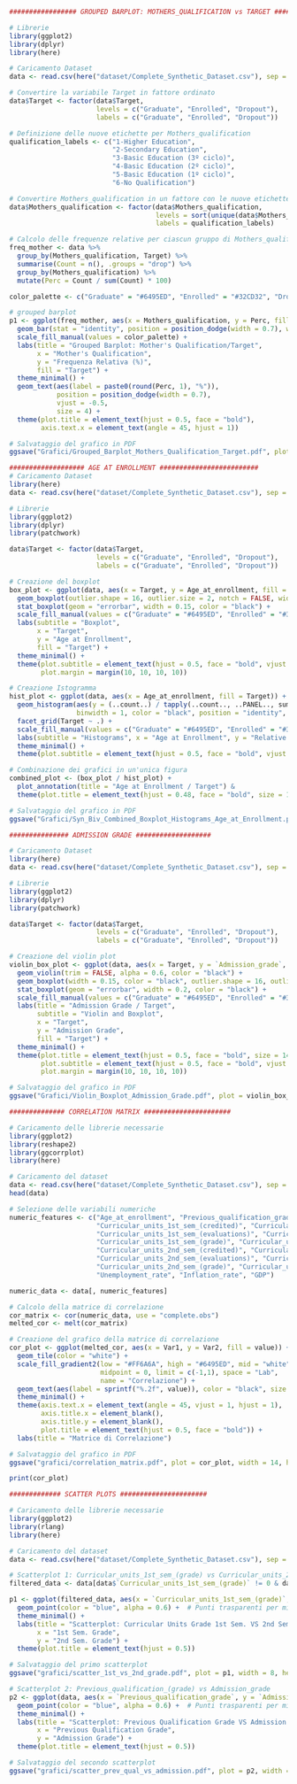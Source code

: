 ```r
################# GROUPED BARPLOT: MOTHERS_QUALIFICATION vs TARGET ####################

# Librerie
library(ggplot2)
library(dplyr)
library(here)

# Caricamento Dataset
data <- read.csv(here("dataset/Complete_Synthetic_Dataset.csv"), sep = ",", header = TRUE, check.names = FALSE)

# Convertire la variabile Target in fattore ordinato
data$Target <- factor(data$Target, 
                      levels = c("Graduate", "Enrolled", "Dropout"), 
                      labels = c("Graduate", "Enrolled", "Dropout"))

# Definizione delle nuove etichette per Mothers_qualification
qualification_labels <- c("1-Higher Education", 
                          "2-Secondary Education", 
                          "3-Basic Education (3º ciclo)", 
                          "4-Basic Education (2º ciclo)", 
                          "5-Basic Education (1º ciclo)", 
                          "6-No Qualification")

# Convertire Mothers_qualification in un fattore con le nuove etichette
data$Mothers_qualification <- factor(data$Mothers_qualification, 
                                     levels = sort(unique(data$Mothers_qualification)), 
                                     labels = qualification_labels)

# Calcolo delle frequenze relative per ciascun gruppo di Mothers_qualification
freq_mother <- data %>%
  group_by(Mothers_qualification, Target) %>%
  summarise(Count = n(), .groups = "drop") %>%
  group_by(Mothers_qualification) %>%
  mutate(Perc = Count / sum(Count) * 100)

color_palette <- c("Graduate" = "#6495ED", "Enrolled" = "#32CD32", "Dropout" = "#FF6A6A")

# grouped barplot
p1 <- ggplot(freq_mother, aes(x = Mothers_qualification, y = Perc, fill = Target)) +
  geom_bar(stat = "identity", position = position_dodge(width = 0.7), width = 0.6) +
  scale_fill_manual(values = color_palette) +  
  labs(title = "Grouped Barplot: Mother's Qualification/Target", 
       x = "Mother's Qualification", 
       y = "Frequenza Relativa (%)", 
       fill = "Target") +
  theme_minimal() +
  geom_text(aes(label = paste0(round(Perc, 1), "%")), 
            position = position_dodge(width = 0.7), 
            vjust = -0.5, 
            size = 4) +
  theme(plot.title = element_text(hjust = 0.5, face = "bold"),
        axis.text.x = element_text(angle = 45, hjust = 1))

# Salvataggio del grafico in PDF
ggsave("Grafici/Grouped_Barplot_Mothers_Qualification_Target.pdf", plot = p1, width = 10, height = 6)
```


```r
################### AGE AT ENROLLMENT #########################
# Caricamento Dataset
library(here)
data <- read.csv(here("dataset/Complete_Synthetic_Dataset.csv"), sep = ",", header = TRUE, check.names = FALSE)

# Librerie
library(ggplot2)
library(dplyr)
library(patchwork)

data$Target <- factor(data$Target, 
                      levels = c("Graduate", "Enrolled", "Dropout"), 
                      labels = c("Graduate", "Enrolled", "Dropout"))

# Creazione del boxplot
box_plot <- ggplot(data, aes(x = Target, y = Age_at_enrollment, fill = Target)) +
  geom_boxplot(outlier.shape = 16, outlier.size = 2, notch = FALSE, width = 0.5, color = "black") +
  stat_boxplot(geom = "errorbar", width = 0.15, color = "black") +
  scale_fill_manual(values = c("Graduate" = "#6495ED", "Enrolled" = "#32CD32", "Dropout" = "#FF6A6A")) +  
  labs(subtitle = "Boxplot", 
       x = "Target", 
       y = "Age at Enrollment", 
       fill = "Target") +
  theme_minimal() +
  theme(plot.subtitle = element_text(hjust = 0.5, face = "bold", vjust = 2),
        plot.margin = margin(10, 10, 10, 10))

# Creazione Istogramma
hist_plot <- ggplot(data, aes(x = Age_at_enrollment, fill = Target)) +
  geom_histogram(aes(y = (..count..) / tapply(..count.., ..PANEL.., sum)[..PANEL..] * 100),
                 binwidth = 1, color = "black", position = "identity", alpha = 0.6) +
  facet_grid(Target ~ .) +
  scale_fill_manual(values = c("Graduate" = "#6495ED", "Enrolled" = "#32CD32", "Dropout" = "#FF6A6A")) +  
  labs(subtitle = "Histograms", x = "Age at Enrollment", y = "Relative Frequency (%)") +
  theme_minimal() +
  theme(plot.subtitle = element_text(hjust = 0.5, face = "bold", vjust = 2))

# Combinazione dei grafici in un'unica figura 
combined_plot <- (box_plot / hist_plot) +
  plot_annotation(title = "Age at Enrollment / Target") &
  theme(plot.title = element_text(hjust = 0.48, face = "bold", size = 14))

# Salvataggio del grafico in PDF
ggsave("Grafici/Syn_Biv_Combined_Boxplot_Histograms_Age_at_Enrollment.pdf", plot = combined_plot, width = 16, height = 12)
```


```r
############### ADMISSION GRADE ###################

# Caricamento Dataset
library(here)
data <- read.csv(here("dataset/Complete_Synthetic_Dataset.csv"), sep = ",", header = TRUE, check.names = FALSE)

# Librerie
library(ggplot2)
library(dplyr)
library(patchwork)

data$Target <- factor(data$Target, 
                      levels = c("Graduate", "Enrolled", "Dropout"), 
                      labels = c("Graduate", "Enrolled", "Dropout"))

# Creazione del violin plot
violin_box_plot <- ggplot(data, aes(x = Target, y = `Admission_grade`, fill = Target)) +
  geom_violin(trim = FALSE, alpha = 0.6, color = "black") +
  geom_boxplot(width = 0.15, color = "black", outlier.shape = 16, outlier.size = 2, alpha = 0.8) +
  stat_boxplot(geom = "errorbar", width = 0.2, color = "black") +
  scale_fill_manual(values = c("Graduate" = "#6495ED", "Enrolled" = "#32CD32", "Dropout" = "#FF6A6A")) +  
  labs(title = "Admission Grade / Target", 
       subtitle = "Violin and Boxplot", 
       x = "Target", 
       y = "Admission Grade", 
       fill = "Target") +
  theme_minimal() +
  theme(plot.title = element_text(hjust = 0.5, face = "bold", size = 14),
        plot.subtitle = element_text(hjust = 0.5, face = "bold", vjust = 2),
        plot.margin = margin(10, 10, 10, 10))

# Salvataggio del grafico in PDF
ggsave("Grafici/Violin_Boxplot_Admission_Grade.pdf", plot = violin_box_plot, width = 16, height = 12)
```


```r
############## CORRELATION MATRIX ######################

# Caricamento delle librerie necessarie
library(ggplot2)
library(reshape2)
library(ggcorrplot)
library(here)

# Caricamento del dataset
data <- read.csv(here("dataset/Complete_Synthetic_Dataset.csv"), sep = ",", header = TRUE, check.names = FALSE)
head(data)

# Selezione delle variabili numeriche
numeric_features <- c("Age_at_enrollment", "Previous_qualification_grade", "Admission_grade",
                      "Curricular_units_1st_sem_(credited)", "Curricular_units_1st_sem_(enrolled)",
                      "Curricular_units_1st_sem_(evaluations)", "Curricular_units_1st_sem_(approved)",
                      "Curricular_units_1st_sem_(grade)", "Curricular_units_1st_sem_(without_evaluations)",
                      "Curricular_units_2nd_sem_(credited)", "Curricular_units_2nd_sem_(enrolled)",
                      "Curricular_units_2nd_sem_(evaluations)", "Curricular_units_2nd_sem_(approved)",
                      "Curricular_units_2nd_sem_(grade)", "Curricular_units_2nd_sem_(without_evaluations)",
                      "Unemployment_rate", "Inflation_rate", "GDP")

numeric_data <- data[, numeric_features]

# Calcolo della matrice di correlazione
cor_matrix <- cor(numeric_data, use = "complete.obs")
melted_cor <- melt(cor_matrix)

# Creazione del grafico della matrice di correlazione
cor_plot <- ggplot(melted_cor, aes(x = Var1, y = Var2, fill = value)) +
  geom_tile(color = "white") + 
  scale_fill_gradient2(low = "#FF6A6A", high = "#6495ED", mid = "white",
                       midpoint = 0, limit = c(-1,1), space = "Lab",
                       name = "Correlazione") +
  geom_text(aes(label = sprintf("%.2f", value)), color = "black", size = 3) +  
  theme_minimal() +
  theme(axis.text.x = element_text(angle = 45, vjust = 1, hjust = 1),
        axis.title.x = element_blank(),
        axis.title.y = element_blank(),
        plot.title = element_text(hjust = 0.5, face = "bold")) +
  labs(title = "Matrice di Correlazione")

# Salvataggio del grafico in PDF
ggsave("grafici/correlation_matrix.pdf", plot = cor_plot, width = 14, height = 10)

print(cor_plot)
```

```r
############# SCATTER PLOTS ######################

# Caricamento delle librerie necessarie
library(ggplot2)
library(rlang)
library(here)

# Caricamento del dataset
data <- read.csv(here("dataset/Complete_Synthetic_Dataset.csv"), sep = ",", header = TRUE, check.names = FALSE)

# Scatterplot 1: Curricular_units_1st_sem_(grade) vs Curricular_units_2nd_sem_(grade)
filtered_data <- data[data$`Curricular_units_1st_sem_(grade)` != 0 & data$`Curricular_units_2nd_sem_(grade)` != 0, ]

p1 <- ggplot(filtered_data, aes(x = `Curricular_units_1st_sem_(grade)`, y = `Curricular_units_2nd_sem_(grade)`)) +
  geom_point(color = "blue", alpha = 0.6) +  # Punti trasparenti per migliore visibilità
  theme_minimal() +
  labs(title = "Scatterplot: Curricular Units Grade 1st Sem. VS 2nd Sem.",
       x = "1st Sem. Grade",
       y = "2nd Sem. Grade") +
  theme(plot.title = element_text(hjust = 0.5)) 

# Salvataggio del primo scatterplot
ggsave("grafici/scatter_1st_vs_2nd_grade.pdf", plot = p1, width = 8, height = 6)

# Scatterplot 2: Previous_qualification_(grade) vs Admission_grade
p2 <- ggplot(data, aes(x = `Previous_qualification_grade`, y = `Admission_grade`)) +
  geom_point(color = "blue", alpha = 0.6) +  # Punti trasparenti per migliore visibilità
  theme_minimal() +
  labs(title = "Scatterplot: Previous Qualification Grade VS Admission Grade",
       x = "Previous Qualification Grade",
       y = "Admission Grade") +
  theme(plot.title = element_text(hjust = 0.5)) 

# Salvataggio del secondo scatterplot
ggsave("grafici/scatter_prev_qual_vs_admission.pdf", plot = p2, width = 8, height = 6)
```

